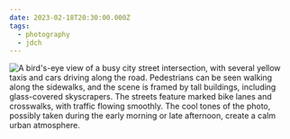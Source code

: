 ```yaml
---
date: 2023-02-18T20:30:00.000Z
tags:
  - photography
  - jdch
---
```

![A bird's-eye view of a busy city street intersection, with several yellow taxis and cars driving along the road. Pedestrians can be seen walking along the sidewalks, and the scene is framed by tall buildings, including glass-covered skyscrapers. The streets feature marked bike lanes and crosswalks, with traffic flowing smoothly. The cool tones of the photo, possibly taken during the early morning or late afternoon, create a calm urban atmosphere.](../../assets/photos/20230218-IMG_4862.jpg)
